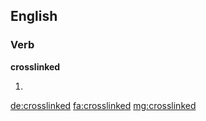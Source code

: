 ==English==

===Verb===
'''crosslinked'''

# {{en-past of|crosslink}}

[[de:crosslinked]]
[[fa:crosslinked]]
[[mg:crosslinked]]